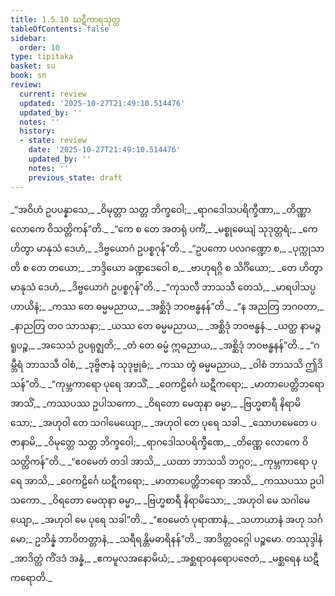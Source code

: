 ```yaml
---
title: 1.5.10 ဃဋီကာရသုတ္တ
tableOfContents: false
sidebar:
  order: 10
type: tipitaka
basket: su
book: sn
review:
  current: review
  updated: '2025-10-27T21:49:10.514476'
  updated_by: ''
  notes: ''
  history:
  - state: review
    date: '2025-10-27T21:49:10.514476'
    updated_by: ''
    notes: ''
    previous_state: draft
---
```



<ReviewStatus review={frontmatter.review} showDetails={true} />

<HypothesisAnnotation frontmatter={frontmatter} />

<DynamicBreadcrumb />

<Division number="50" book="sn" e="ch" v="18" p="287">

<Paragraph number="272" type="verses" book="sn">
_“အဝိဟံ ဥပပန္နာသေ,_  
_ဝိမုတ္တာ သတ္တ ဘိက္ခဝေါ;_  
_ရာဂဒေါသပရိက္ခီဏာ,_  
_တိဏ္ဏာ လောကေ ဝိသတ္တိကန်”တိ._  

</Paragraph>

<Paragraph number="273" type="verses" book="sn">
_“ကေ စ တေ အတရုံ ပင်္ကံ,_  
_မစ္စုဓေယျံ သုဒုတ္တရံ;_  
_ကေ ဟိတွာ မာနုသံ ဒေဟံ,_  
_ဒိဗ္ဗယောဂံ ဥပစ္စဂုန်”တိ._  

</Paragraph>

<Paragraph number="274" type="verses" book="sn">
_“ဥပကော ပလဂဏ္ဍော စ,_  
_ပုက္ကုသာတိ စ တေ တယော;_  
_ဘဒ္ဒိယော ခဏ္ဍဒေဝေါ စ,_  
_ဗာဟုရဂ္ဂိ စ သိင်္ဂိယော;_  
_တေ ဟိတွာ မာနုသံ ဒေဟံ,_  
_ဒိဗ္ဗယောဂံ ဥပစ္စဂုန်”တိ._  

</Paragraph>

<Paragraph number="275" type="verses" book="sn">
_“ကုသလီ ဘာသသီ တေသံ,_  
_မာရပါသပ္ပဟာယိနံ;_  
_ကဿ တေ ဓမ္မမညာယ,_  
_အစ္ဆိဒုံ ဘဝဗန္ဓနန်”တိ._  

</Paragraph>

<Paragraph number="276" type="verses" book="sn">
_“န အညတြ ဘဂဝတာ,_  
_နာညတြ တဝ သာသနာ;_  
_ယဿ တေ ဓမ္မမညာယ,_  
_အစ္ဆိဒုံ ဘဝဗန္ဓနံ._  

</Paragraph>

<Paragraph number="277" type="verses" book="sn">
_ယတ္ထ နာမဉ္စ ရူပဉ္စ,_  
_အသေသံ ဥပရုဇ္ဈတိ;_  
_တံ တေ ဓမ္မံ ဣဓညာယ,_  
_အစ္ဆိဒုံ ဘဝဗန္ဓနန်”တိ._  

</Paragraph>

<Paragraph number="278" type="verses" book="sn">
_“ဂမ္ဘီရံ ဘာသသီ ဝါစံ,_  
_ဒုဗ္ဗိဇာနံ သုဒုဗ္ဗုဓံ;_  
_ကဿ တွံ ဓမ္မမညာယ,_  
_ဝါစံ ဘာသသိ ဤဒိသန်”တိ._  

</Paragraph>

<Paragraph number="279" type="verses" book="sn">
_“ကုမ္ဘကာရော ပုရေ အာသိံ,_  
_ဝေကဠိင်္ဂေ ဃဋီကရော;_  
_မာတာပေတ္တိဘရော အာသိံ,_  
_ကဿပဿ ဥပါသကော._  

</Paragraph>

<Paragraph number="280" type="verses" book="sn">
_ဝိရတော မေထုနာ ဓမ္မာ,_  
_ဗြဟ္မစာရီ နိရာမိသော;_  
_အဟုဝါ တေ သဂါမေယျော,_  
_အဟုဝါ တေ ပုရေ သခါ._  

</Paragraph>

<Paragraph number="281" type="verses" book="sn">
_သောဟမေတေ ပဇာနာမိ,_  
_ဝိမုတ္တေ သတ္တ ဘိက္ခဝေါ;_  
_ရာဂဒေါသပရိက္ခီဏေ,_  
_တိဏ္ဏေ လောကေ ဝိသတ္တိကန်”တိ._  

</Paragraph>

<Paragraph number="282" type="verses" book="sn">
_“ဧဝမေတံ တဒါ အာသိ,_  
_ယထာ ဘာသသိ ဘဂ္ဂဝ;_  
_ကုမ္ဘကာရော ပုရေ အာသိ,_  
_ဝေကဠိင်္ဂေ ဃဋီကရော;_  
_မာတာပေတ္တိဘရော အာသိ,_  
_ကဿပဿ ဥပါသကော._  

</Paragraph>

<Paragraph number="283" type="verses" book="sn">
_ဝိရတော မေထုနာ ဓမ္မာ,_  
_ဗြဟ္မစာရီ နိရာမိသော;_  
_အဟုဝါ မေ သဂါမေယျော,_  
_အဟုဝါ မေ ပုရေ သခါ”တိ._  

</Paragraph>

<Paragraph number="284" type="verses" book="sn">
_“ဧဝမေတံ ပုရာဏာနံ,_  
_သဟာယာနံ အဟု သင်္ဂမော;_  
ဥဘိန္နံ ဘာဝိတတ္တာနံ,_  
_သရီရန္တိမဓာရိနန်”တိ._  


</Paragraph>
</Division>

<Paragraph number="285" type="center" book="sn">
အာဒိတ္တဝဂ္ဂေါ ပဉ္စမော.



</Paragraph>

<Paragraph number="286" type="center" book="sn">
တဿုဒ္ဒါနံ


</Paragraph>

<Paragraph number="287" type="verses" book="sn">
_အာဒိတ္တံ ကိံဒဒံ အန္နံ,_  
_ဧကမူလအနောမိယံ;_  
_အစ္ဆရာဝနရောပဇေတံ,_  
_မစ္ဆရေန ဃဋီကရောတိ._
</Paragraph>